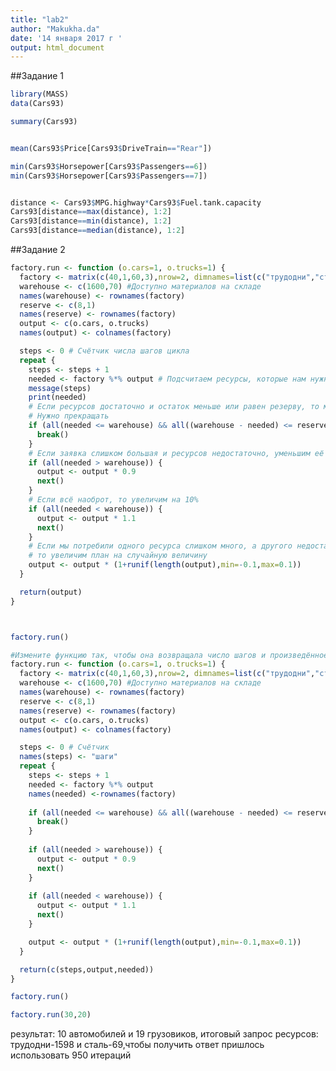 ```yaml
---
title: "lab2"
author: "Makukha.da"
date: '14 января 2017 г '
output: html_document
---
```


##Задание 1
```r
library(MASS)
data(Cars93)

summary(Cars93)


mean(Cars93$Price[Cars93$DriveTrain=="Rear"])

min(Cars93$Horsepower[Cars93$Passengers==6])
min(Cars93$Horsepower[Cars93$Passengers==7])


distance <- Cars93$MPG.highway*Cars93$Fuel.tank.capacity
Cars93[distance==max(distance), 1:2]
Cars93[distance==min(distance), 1:2]
Cars93[distance==median(distance), 1:2]
```
##Задание 2
```r
factory.run <- function (o.cars=1, o.trucks=1) {
  factory <- matrix(c(40,1,60,3),nrow=2, dimnames=list(c("трудодни","сталь"),c("автомобили","грузовики")))
  warehouse <- c(1600,70) #Доступно материалов на складе
  names(warehouse) <- rownames(factory)
  reserve <- c(8,1)
  names(reserve) <- rownames(factory)
  output <- c(o.cars, o.trucks)
  names(output) <- colnames(factory)

  steps <- 0 # Счётчик числа шагов цикла
  repeat {
    steps <- steps + 1
    needed <- factory %*% output # Подсчитаем ресурсы, которые нам нужны для производства требуемого кол-ва машин
    message(steps)
    print(needed)
    # Если ресурсов достаточно и остаток меньше или равен резерву, то мы произвели максимум возможного.
    # Нужно прекращать
    if (all(needed <= warehouse) && all((warehouse - needed) <= reserve)) {
      break()
    }
    # Если заявка слишком большая и ресурсов недостаточно, уменьшим её на 10%
    if (all(needed > warehouse)) {
      output <- output * 0.9
      next()
    }
    # Если всё наоброт, то увеличим на 10%
    if (all(needed < warehouse)) {
      output <- output * 1.1
      next()
    }
    # Если мы потребили одного ресурса слишком много, а другого недостаточно,
    # то увеличим план на случайную величину
    output <- output * (1+runif(length(output),min=-0.1,max=0.1))
  }

  return(output)
}



factory.run()
```
```r
#Измените функцию так, чтобы она возвращала число шагов и произведённое количество машин
factory.run <- function (o.cars=1, o.trucks=1) {
  factory <- matrix(c(40,1,60,3),nrow=2, dimnames=list(c("трудодни","сталь"),c("автомобили","грузовики")))
  warehouse <- c(1600,70) #Доступно материалов на складе
  names(warehouse) <- rownames(factory)
  reserve <- c(8,1)
  names(reserve) <- rownames(factory)
  output <- c(o.cars, o.trucks)
  names(output) <- colnames(factory)

  steps <- 0 # Счётчик 
  names(steps) <- "шаги"
  repeat {
    steps <- steps + 1
    needed <- factory %*% output 
    names(needed) <-rownames(factory)
    
    if (all(needed <= warehouse) && all((warehouse - needed) <= reserve)) {
      break()
    }
    
    if (all(needed > warehouse)) {
      output <- output * 0.9
      next()
    }
    
    if (all(needed < warehouse)) {
      output <- output * 1.1
      next()
    }

    output <- output * (1+runif(length(output),min=-0.1,max=0.1))
  }

  return(c(steps,output,needed))
}

factory.run()

factory.run(30,20)

```
результат: 10 автомобилей и 19 грузовиков, итоговый запрос ресурсов: трудодни-1598 и сталь-69,чтобы получить ответ пришлось использовать 950 итераций


